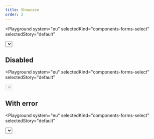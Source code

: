 ```yaml
---
title: Showcase
order: 2
---
```




<Playground
  system="eu"
  selectedKind="components-forms-select"
  selectedStory="default"
>
  <Select
    id="select-id"
    name="select-name"
    label={demoContent.label}
    options={demoContent.options}
    helperText="Help message"
  />
</Playground>

## Disabled

<Playground
  system="eu"
  selectedKind="components-forms-select"
  selectedStory="default"
>
  <Select
    id="select-id-2"
    name="select-name"
    label={demoContent.label}
    options={demoContent.options}
    helperText="Help message"
    disabled
  />
</Playground>

## With error

<Playground
  system="eu"
  selectedKind="components-forms-select"
  selectedStory="default"
>
  <Select
    id="select-id-3"
    name="select-name"
    label={demoContent.label}
    options={demoContent.options}
    helperText="Help message"
    invalid
    invalidText="Error message"
  />
</Playground>
